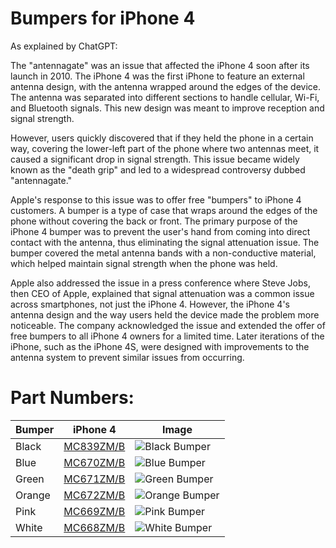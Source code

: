 
# Bumpers for iPhone 4

As explained by ChatGPT:

The "antennagate" was an issue that affected the iPhone 4 soon after its launch in 2010. The iPhone 4 was the first iPhone to feature an external antenna design, with the antenna wrapped around the edges of the device. The antenna was separated into different sections to handle cellular, Wi-Fi, and Bluetooth signals. This new design was meant to improve reception and signal strength.

However, users quickly discovered that if they held the phone in a certain way, covering the lower-left part of the phone where two antennas meet, it caused a significant drop in signal strength. This issue became widely known as the "death grip" and led to a widespread controversy dubbed "antennagate."

Apple's response to this issue was to offer free "bumpers" to iPhone 4 customers. A bumper is a type of case that wraps around the edges of the phone without covering the back or front. The primary purpose of the iPhone 4 bumper was to prevent the user's hand from coming into direct contact with the antenna, thus eliminating the signal attenuation issue. The bumper covered the metal antenna bands with a non-conductive material, which helped maintain signal strength when the phone was held.

Apple also addressed the issue in a press conference where Steve Jobs, then CEO of Apple, explained that signal attenuation was a common issue across smartphones, not just the iPhone 4. However, the iPhone 4's antenna design and the way users held the device made the problem more noticeable. The company acknowledged the issue and extended the offer of free bumpers to all iPhone 4 owners for a limited time. Later iterations of the iPhone, such as the iPhone 4S, were designed with improvements to the antenna system to prevent similar issues from occurring.

# Part Numbers:

| Bumper | iPhone 4 | Image |
| --- | --- | --- |
| Black | [MC839ZM/B](/everycase/MC839) | ![Black Bumper](/everyphone/MC839.png) |
| Blue | [MC670ZM/B](/everycase/MC670) | ![Blue Bumper](/everyphone/MC670.png) |
| Green | [MC671ZM/B](/everycase/MC671) | ![Green Bumper](/everyphone/MC671.png) |
| Orange | [MC672ZM/B](/everycase/MC672) | ![Orange Bumper](/everyphone/MC672.png) |
| Pink | [MC669ZM/B](/everycase/MC669) | ![Pink Bumper](/everyphone/MC669.png) |
| White | [MC668ZM/B](/everycase/MC668) | ![White Bumper](/everyphone/MC668.png) |
